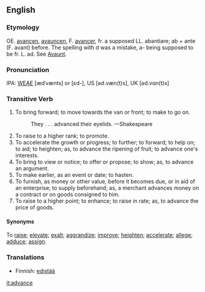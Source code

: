 ==English==
===Etymology===
OE. [[avancen]], [[avauncen]], F. [[avancer]], fr. a supposed LL. abantiare; ab + ante (F. avant) before. The spelling with d was a mistake, a- being supposed to be fr. L. ad.  See [[Avaunt]].

===Pronunciation===
IPA: [[WEAE]] [ædˈvænts] or [ɛd-], US [əd.væn(t)s], UK [əd.vɑn(t)s]

===Transitive Verb===
# To bring forward; to move towards the van or front; to make to go on.
#:    They . . . advanced their eyelids. —Shakespeare
# To raise to a higher rank; to promote.
# To accelerate the growth or progress; to further; to forward; to help on; to aid; to heighten; as, to advance the ripening of fruit; to advance one's interests.
# To bring to view or notice; to offer or propose; to show; as, to advance an argument.
# To make earlier, as an event or date; to hasten.
# To furnish, as money or other value, before it becomes due, or in aid of an enterprise; to supply beforehand; as, a merchant advances money on a contract or on goods consigned to him.
# To raise to a higher point; to enhance; to raise in rate; as, to advance the price of goods.

====Synonyms==== 
To [[raise]]; [[elevate]]; [[exalt]]; [[aggrandize]]; [[improve]]; [[heighten]]; [[accelerate]]; [[allege]]; [[adduce]]; [[assign]].


===Translations===
*Finnish: [[edistää]]

[[it:advance]]